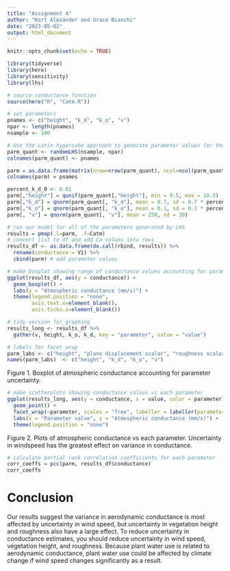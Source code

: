 ```yaml
---
title: "Assignment 4"
author: "Kort Alexander and Grace Bianchi"
date: "2023-05-02"
output: html_document
---
```


```r
knitr::opts_chunk$set(echo = TRUE)

library(tidyverse)
library(here)
library(sensitivity)
library(lhs)
```

```r
# source conductance function
source(here("R", "Catm.R"))

# set parameters
pnames <- c("height", "k_d", "k_o", "v")
npar <- length(pnames)
nsample <- 100

# Use the Latin hypercube approach to generate parameter values for the 4 parameters
parm_quant <- randomLHS(nsample, npar)
colnames(parm_quant) <- pnames

parm = as.data.frame(matrix(nrow=nrow(parm_quant), ncol=ncol(parm_quant)))
colnames(parm) = pnames

percent_k_d_0 <- 0.01
parm[,"height"] = qunif(parm_quant[,"height"], min = 9.5, max = 10.5)
parm[,"k_d"] = qnorm(parm_quant[, "k_d"], mean = 0.7, sd = 0.7 * percent_k_d_0)
parm[,"k_o"] = qnorm(parm_quant[, "k_o"], mean = 0.1, sd = 0.1 * percent_k_d_0)
parm[, "v"] = qnorm(parm_quant[, "v"], mean = 250, sd = 30)
```

```r
# run our model for all of the parameters generated by LHS
results = pmap(.l=parm, .f=Catm)
# convert list to df and add Ca values into rows
results_df <- as.data.frame(do.call(rbind, results)) %>% 
  rename(conductance = V1) %>% 
  cbind(parm) # add parameter values

# make boxplot showing range of conductance values accounting for parameter uncertainty
ggplot(results_df, aes(y = conductance)) +
  geom_boxplot() +
  labs(y = "Atmospheric conductance (mm/s)") +
  theme(legend.position = "none", 
        axis.text.x=element_blank(),
        axis.ticks.x=element_blank())

# tidy version for graphing
results_long <- results_df %>%
  gather(v, height, k_o, k_d, key = "parameter", value = "value")

# labels for facet wrap
parm_labs <- c("height", "plane displacement scalar", "roughness scalar", "windspeed")
names(parm_labs)  <- c("height", "k_d", "k_o", "v")
```

Figure 1. Boxplot of atmospheric conductance accounting for parameter uncertainty.


```r
# make scatterplots showing conductance values vs each parameter
ggplot(results_long, aes(y = conductance, x = value, color = parameter)) +
  geom_point() +
  facet_wrap(~parameter, scales = "free", labeller = labeller(parameter = parm_labs)) +
  labs(x = "Parameter value", y = "Atmospheric conductance (mm/s)") +
  theme(legend.position = "none")
```

Figure 2. Plots of atmospheric conductance vs each parameter. Uncertainty in windspeed has the greatest effect on variance in conductance.

```r
# calculate partial rank correlation coefficients for each parameter
corr_coeffs = pcc(parm, results_df$conductance)
corr_coeffs
```

# Conclusion
Our results suggest the variance in aerodynamic conductance is most affected by uncertainty in wind speed, but uncertainty in vegetation height and roughness also have a large effect. To reduce uncertainty in conductance estimates, you should reduce uncertainty in wind speed, vegetation height, and roughness. Because plant water use is related to aerodynamic conductance, plant water use could be affected by climate change if wind speed changes significantly as a result.
